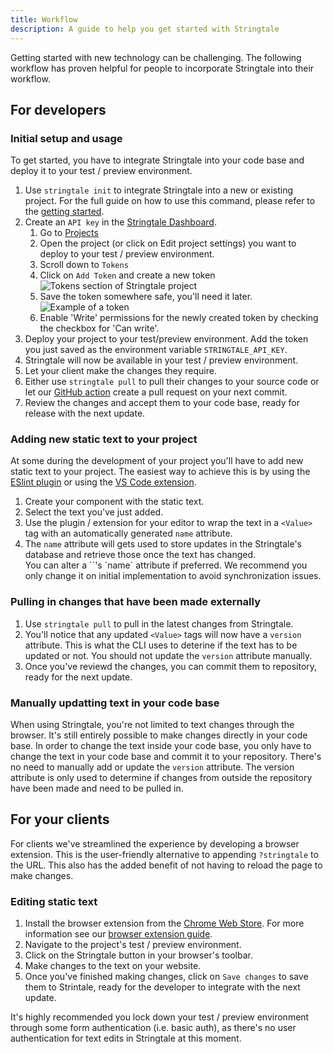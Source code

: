 ```yaml
---
title: Workflow
description: A guide to help you get started with Stringtale
---
```




Getting started with new technology can be challenging. The following workflow has proven helpful for people
to incorporate Stringtale into their workflow.

## For developers

### Initial setup and usage

To get started, you have to integrate Stringtale into your code base and deploy it to your test / preview environment.

1. Use `stringtale init` to integrate Stringtale into a new or existing project. For the full guide on how to use this command, please refer to the [getting started](/guides/getting-started).
2. Create an `API key` in the [Stringtale Dashboard](https://stringtale.com/app).
   1. Go to [Projects](https://stringtale.com/app/projects)
   2. Open the project (or click on Edit project settings) you want to deploy to your test / preview environment.
   3. Scroll down to `Tokens`
   4. Click on `Add Token` and create a new token
      <Image src={step24} alt="Tokens section of Stringtale project" />
   5. Save the token somewhere safe, you'll need it later.
      <Image src={step25} alt="Example of a token"  />
   6. Enable 'Write' permissions for the newly created token by checking the checkbox for 'Can write'.
3. Deploy your project to your test/preview environment. Add the token you just saved as the environment variable `STRINGTALE_API_KEY`.
4. Stringtale will now be available in your test / preview environment.
5. Let your client make the changes they require.
6. Either use `stringtale pull` to pull their changes to your source code or let our [GitHub action](/usage/github-action) create a pull request
   on your next commit.
7. Review the changes and accept them to your code base, ready for release with the next update.

### Adding new static text to your project

At some during the development of your project you'll have to add new static text to your project. The easiest way to achieve this is by using
the [ESlint plugin](/usage/eslint-plugin) or using the [VS Code extension](/usage/vs-code-extension).

1. Create your component with the static text.
2. Select the text you've just added.
3. Use the plugin / extension for your editor to wrap the text in a `<Value>` tag with an automatically generated `name` attribute.
4. The `name` attribute will gets used to store updates in the Stringtale's database and retrieve those once the text has changed.
    <Aside type="caution" title="Changing the name attribute">
      You can alter a `<Value>`'s `name` attribute if preferred.
      We recommend you only change it on initial implementation to
      avoid synchronization issues.
    </Aside>

### Pulling in changes that have been made externally
1. Use `stringtale pull` to pull in the latest changes from Stringtale.
2. You'll notice that any updated `<Value>` tags will now have a `version` attribute. This is what the CLI uses to deterine if the text
has to be updated or not. You should not update the `version` attribute manually.
3. Once you've reviewd the changes, you can commit them to repository, ready for the next update.

### Manually updatting text in your code base
When using Stringtale, you're not limited to text changes through the browser. It's still entirely possible to make changes directly in your code base.
In order to change the text inside your code base, you only have to change the text in your code base and commit it to your repository. There's no need
to manually add or update the `version` attribute. The version attribute is only used to determine if changes from outside the repository have been made
and need to be pulled in. 


## For your clients

For clients we've streamlined the experience by developing a browser extension. This is the user-friendly alternative to appending
`?stringtale` to the URL. This also has the added benefit of not having to reload the page to make changes.

### Editing static text

1. Install the browser extension from the [Chrome Web Store](https://chrome.google.com/webstore). For more information see our [browser extension guide](/usage/browser-extension).
2. Navigate to the project's test / preview environment.
3. Click on the Stringtale button in your browser's toolbar.
4. Make changes to the text on your website.
5. Once you've finished making changes, click on `Save changes` to save them to Strintale, ready for the developer to integrate with the next update.
<Aside type="tip">
  It's highly recommended you lock down your test / preview environment through some form authentication (i.e. basic auth),
  as there's no user authentication for text edits in Stringtale at this moment.
</Aside>

